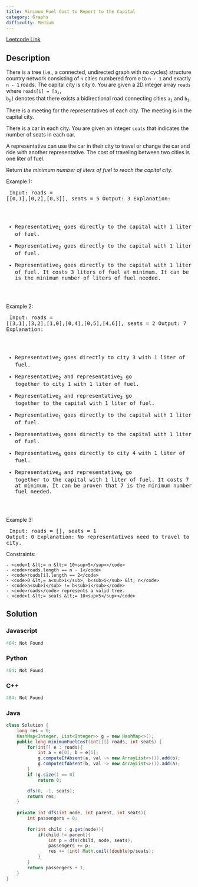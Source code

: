 ```yaml
---
title: Minimum Fuel Cost to Report to the Capital
category: Graphs
difficulty: Medium
---
```


<Callout>

[Leetcode Link](https://leetcode.com/problems/minimum-fuel-cost-to-report-to-the-capital)

</Callout>

## Description
There is a tree (i.e., a connected, undirected graph with no cycles) structure country network consisting of <code>n</code> cities numbered from <code>0</code> to <code>n - 1</code> and exactly <code>n - 1</code> roads. The capital city is city <code>0</code>. You are given a 2D integer array <code>roads</code> where <code>roads[i] = [a<sub>i</sub>, b<sub>i</sub>]</code> denotes that there exists a bidirectional road connecting cities <code>a<sub>i</sub></code> and <code>b<sub>i</sub></code>.

There is a meeting for the representatives of each city. The meeting is in the capital city.

There is a car in each city. You are given an integer <code>seats</code> that indicates the number of seats in each car.

A representative can use the car in their city to travel or change the car and ride with another representative. The cost of traveling between two cities is one liter of fuel.

Return *the minimum number of liters of fuel to reach the capital city*.

 
Example 1:
<Image alt="" src="https://assets.leetcode.com/uploads/2022/09/22/a4c380025e3ff0c379525e96a7d63a3.png" width={303} height={332} />
<br /><pre className="overflow-x-auto">
Input: roads = [[0,1],[0,2],[0,3]], seats = 5
Output: 3
Explanation: 
- Representative<sub>1</sub> goes directly to the capital with 1 liter of fuel.
- Representative<sub>2</sub> goes directly to the capital with 1 liter of fuel.
- Representative<sub>3</sub> goes directly to the capital with 1 liter of fuel.
It costs 3 liters of fuel at minimum. 
It can be proven that 3 is the minimum number of liters of fuel needed.
</pre>

Example 2:
<Image alt="" src="https://assets.leetcode.com/uploads/2022/11/16/2.png" width={274} height={340} />
<br /><pre className="overflow-x-auto">
Input: roads = [[3,1],[3,2],[1,0],[0,4],[0,5],[4,6]], seats = 2
Output: 7
Explanation: 
- Representative<sub>2</sub> goes directly to city 3 with 1 liter of fuel.
- Representative<sub>2</sub> and representative<sub>3</sub> go together to city 1 with 1 liter of fuel.
- Representative<sub>2</sub> and representative<sub>3</sub> go together to the capital with 1 liter of fuel.
- Representative<sub>1</sub> goes directly to the capital with 1 liter of fuel.
- Representative<sub>5</sub> goes directly to the capital with 1 liter of fuel.
- Representative<sub>6</sub> goes directly to city 4 with 1 liter of fuel.
- Representative<sub>4</sub> and representative<sub>6</sub> go together to the capital with 1 liter of fuel.
It costs 7 liters of fuel at minimum. 
It can be proven that 7 is the minimum number of liters of fuel needed.
</pre>

Example 3:
<Image alt="" src="https://assets.leetcode.com/uploads/2022/09/27/efcf7f7be6830b8763639cfd01b690a.png" width={108} height={86} />
<br /><pre className="overflow-x-auto">
Input: roads = [], seats = 1
Output: 0
Explanation: No representatives need to travel to the capital city.
</pre>

 
Constraints:


	- <code>1 &lt;= n &lt;= 10<sup>5</sup></code>
	- <code>roads.length == n - 1</code>
	- <code>roads[i].length == 2</code>
	- <code>0 &lt;= a<sub>i</sub>, b<sub>i</sub> &lt; n</code>
	- <code>a<sub>i</sub> != b<sub>i</sub></code>
	- <code>roads</code> represents a valid tree.
	- <code>1 &lt;= seats &lt;= 10<sup>5</sup></code>



## Solution

### Javascript
```javascript
404: Not Found
```
### Python
```python
404: Not Found
```
### C++
```cpp
404: Not Found
```
### Java
```java
class Solution {
    long res = 0;
    HashMap<Integer, List<Integer>> g = new HashMap<>();
    public long minimumFuelCost(int[][] roads, int seats) {
        for(int[] e : roads){
            int a = e[0], b = e[1];
            g.computeIfAbsent(a, val -> new ArrayList<>()).add(b);
            g.computeIfAbsent(b, val -> new ArrayList<>()).add(a);
        }
        if (g.size() == 0)
            return 0;

        dfs(0, -1, seats);
        return res;
    }
    
    private int dfs(int node, int parent, int seats){
        int passengers = 0;
        
        for(int child : g.get(node)){
            if(child != parent){
                int p = dfs(child, node, seats);
                passengers += p;
                res += (int) Math.ceil((double)p/seats);
            }
        }
        return passengers + 1;
    }
}

```


